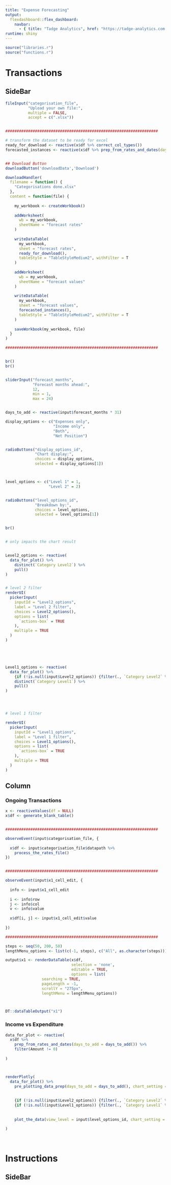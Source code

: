 ```yaml
---
title: "Expense Forecasting"
output: 
  flexdashboard::flex_dashboard:
    navbar:
      - { title: "Tadge Analytics", href: "https://tadge-analytics.com.au", align: right }
runtime: shiny
---
```



```r

source("libraries.r")
source("functions.r")

```

Transactions
===================================== 


SideBar {.sidebar}
---
```r


fileInput("categorisation_file",
          "Upload your own file:",
          multiple = FALSE,
          accept = c(".xlsx"))


###################################################################

# transform the dataset to be ready for excel
ready_for_download <- reactive(x$df %>% correct_col_types())
forecasted_instances <- reactive(x$df %>% prep_from_rates_and_dates(days_to_add = days_to_add()))


## Download Button
downloadButton('downloadData','Download')

downloadHandler(
  filename = function() {
    "Categorisations done.xlsx"
  },
  content = function(file) {
    
    my_workbook <- createWorkbook()
    
    addWorksheet(
      wb = my_workbook,
      sheetName = "forecast rates"
    )
    
    writeDataTable(
      my_workbook,
      sheet = "forecast rates",
      ready_for_download(),
      tableStyle = "TableStyleMedium2", withFilter = T
    )
    
    addWorksheet(
      wb = my_workbook,
      sheetName = "forecast values"
    )
    
    writeDataTable(
      my_workbook,
      sheet = "forecast values",
      forecasted_instances(),
      tableStyle = "TableStyleMedium2", withFilter = T
    )
    
    saveWorkbook(my_workbook, file)
  }
)

###################################################################


br()
br()


sliderInput("forecast_months",
            "Forecast months ahead:", 
            12, 
            min = 1, 
            max = 24)


days_to_add <- reactive(input$forecast_months * 31)

display_options <- c("Expenses only",
                     "Income only",
                     "Both",
                     "Net Position")


radioButtons("display_options_id",
             "Chart display:", 
             choices = display_options, 
             selected = display_options[1])



level_options <- c("Level 1" = 1, 
                   "Level 2" = 2)


radioButtons("level_options_id",
             "Breakdown by:", 
             choices = level_options, 
             selected = level_options[1])


br()


# only impacts the chart result


Level2_options <- reactive(
  data_for_plot() %>% 
    distinct(`Category Level2`) %>% 
    pull()
)


# level 2 filter
renderUI(
  pickerInput(
    inputId = "Level2_options",
    label = "Level 2 filter",
    choices = Level2_options(),
    options = list(
      `actions-box` = TRUE
    ),
    multiple = TRUE
  )
)





Level1_options <- reactive(
  data_for_plot() %>%
    {if (!is.null(input$Level2_options)) {filter(., `Category Level2` %in% input$Level2_options)} else {.}} %>%
    distinct(`Category Level1`) %>%
    pull()
)




# level 1 filter

renderUI(
  pickerInput(
    inputId = "Level1_options",
    label = "Level 1 filter",
    choices = Level1_options(),
    options = list(
      `actions-box` = TRUE
    ),
    multiple = TRUE
  )
)


```


Column
-----------------------------------------------------------------------

### Ongoing Transactions
```r


x <- reactiveValues(df = NULL)
x$df <- generate_blank_table() 


###################################################################

observeEvent(input$categorisation_file, {
  
  x$df <- input$categorisation_file$datapath %>% 
    process_the_rates_file() 
})


###################################################################

observeEvent(input$x1_cell_edit, {
  
  info <- input$x1_cell_edit
  
  i <- info$row
  j <- info$col
  v <- info$value
  
  x$df[i, j] <- input$x1_cell_edit$value
  
})

###################################################################

steps <- seq(50, 200, 50)
lengthMenu_options <- list(c(-1, steps), c("All", as.character(steps)))

output$x1 <- renderDataTable(x$df, 
                             selection = 'none', 
                             editable = TRUE, 
                             options = list(
                searching = TRUE,
                pageLength = -1,
                scrollY = "275px",
                lengthMenu = lengthMenu_options))



DT::dataTableOutput("x1")


```




### Income vs Expenditure
```r


data_for_plot <- reactive(
  x$df %>% 
    prep_from_rates_and_dates(days_to_add = days_to_add()) %>% 
    filter(Amount != 0)
  
)



renderPlotly(
  data_for_plot() %>% 
    pre_plotting_data_prep(days_to_add = days_to_add(), chart_setting = input$display_options_id) %>% 
    
    
    {if (!is.null(input$Level2_options)) {filter(., `Category Level2` %in% input$Level2_options)} else {.}} %>% 
    {if (!is.null(input$Level1_options)) {filter(., `Category Level1` %in% input$Level1_options)} else {.}} %>% 
    
    
    plot_the_data(view_level = input$level_options_id, chart_setting = input$display_options_id)
  
) 




```




Instructions
===================================== 


SideBar {.sidebar}
---




